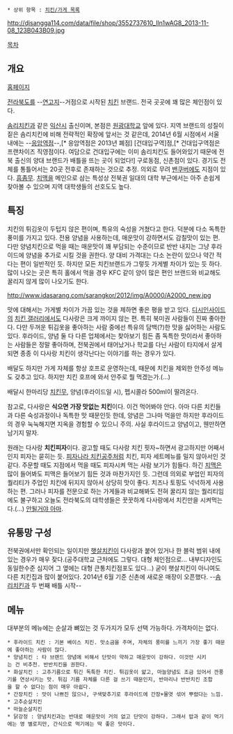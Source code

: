  * 상위 항목 : [[치킨/가게 목록]]

http://djsangga114.com/data/file/shop/3552737610_Iln1wAG8_2013-11-08_123B043B09.jpg

[[목차]]
== 개요 ==
[http://www.idasarang.com/ 홈페이지]

[[전라북도]]를 --[[연고지]]--거점으로 시작된 [[치킨]] 브랜드. 전국 곳곳에 꽤 많은 체인점이 있다.

[[솜리치킨]]과 같은 [[익산시]] 출신이며, 본점은 [[원광대학교]] 앞에 있다. 지역 브랜드의 성질이 짙은 솜리치킨에 비해 전략적인 확장에 앞서는 것 같은데, 2014년 6월 시점에서 서울 내에는 --[[응암역]]점--,[* 응암역점은 2013년 폐점] [건대입구역]점,[* 건대입구역점은 프랜차이즈 직영점이다. 여담으로 건대입구에는 이미 솜리치킨도 들어와있기 때문에 전북 출신의 양대 브랜드가 배틀을 뜨는 곳이 되었다!] 구로동점, 신촌점이 있다. 경기도 전체를 통틀어서는 20곳 전후로 존재하는 것으로 추정. 의외로 무려 [[밴쿠버]]에도 지점이 있다. [[흠좀무]]. [[치맥]]을 메인으로 삼는 특성상 전북권 일대의 대학 부근에서는 아주 손쉽게 찾아볼 수 있으며 지역 대학생들의 선호도도 높다.

== 특징 ==
치킨의 튀김옷이 두텁지 않은 편이며, 특유의 숙성을 거쳤다고 한다. 덕분에 다소 독특한 풍미를 가지고 있다. 전용 양념을 사용하는데, 매운맛이 강하면서도 감칠맛이 있는 편. 다만 양념치킨으로 먹을 때는 매운맛이 꽤 부담되는 수준이므로 반반 내지는 그냥 후라이드에 양념을 추가로 시킬 것을 권한다. 양 대비 가격대는 다소 논란이 있으나 약간 적다는 편이 일반적인 듯. 하지만 모든 치킨브랜드가 그렇듯 가게별 차이가 있는 듯 하다. 많이 나오는 곳은 특히 홀에서 먹을 경우 KFC 같이 양이 많은 편인 브랜드와 비교해도 꿀리지 않게 많이 나오기도 한다.

http://www.idasarang.com/sarangkor/2012/img/A0000/A2000_new.jpg

맛에 대해서는 가게별 차이가 가끔 있는 것을 제하면 좋은 평을 받고 있다. [[디시인사이드]]의 [[치킨 갤러리]]에서도 다사랑은 크게 까이지 않는 편. 특히 북미권 사람들이 진짜 좋아한다. 다만 두꺼운 튀김옷을 좋아하는 사람 중에선 특유의 담백(?)한 맛을 싫어하는 사람도 있다. 후라이드, 양념 둘 다 다른 업체에서는 찾아보기 힘든 좀 독특한 맛이라서 좋아하는 사람들은 정말 좋아하며, 전북권에서 태어났거나 학교를 다닌 사람이 타지에서 살게 되면 종종 이 다사랑 치킨이 생각난다는 이야기를 하는 경우가 있다.

배달도 하지만 가게 자체를 항상 호프로 운영하는데, 때문에 치킨을 제외한 안주성 메뉴도 갖추고 있다. 하지만 치킨 호프에 와서 안주로 뭘 먹겠는가.(...)

배달시 한마리당 [[치킨무]], 양념(후라이드일 시), 펩시콜라 500ml이 딸려온다.

참고로, 다사랑은 '''식으면 가장 맛없는 치킨'''이다. 이건 먹어봐야 안다. 아마 다른 치킨들과 다른 숙성과정이나 독특한 맛 때문인듯 한데, 양념은 그나마 먹을만 하지만 후라이드의 경우 눅눅해지면 지옥을 경험할 수 있으니 주의. 사실 후라이드고 양념이고, 웬만하면 남기지 말자.

원래는 다사랑 '''치킨피자'''이다. 광고할 때도 다사랑 치킨 핏자~하면서 광고하지만 어째서인지 피자는 묻히는 듯. [[피자나라 치킨공주]]처럼 치킨, 피자 세트메뉴를 밀지 않아서인 것 같다. 주문할 때도 지점에서 먹을 때도 피자시켜 먹는 사람 보기가 힘들다. 하긴 [[치맥]]은 많이 들어봐도 피맥은 들어보기 힘든 것과 마찬가지인 듯. 그런데 의외로 부업인 피자의 퀄리티가 주업인 치킨에 뒤지지 않아서 상당히 맛이 좋다. 치즈나 토핑도 넉넉하게 사용하는 편. 그러나 피자를 전문으로 하는 가게들과 비교해봐도 전혀 꿀리지 않는 퀄리티임에도 불구하고 오늘도 전라북도의 대학생들은 꿋꿋하게 다사랑에서 치킨만을 시켜먹는다.(...) [[안될거야 아마]].

== 유통망 구성 ==
전북권에서만 확인되는 일이지만 [[햇살치킨]]이 다사랑과 붙어 있거나 한 블럭 범위 내에 있는 경우가 매우 잦다.(공주대학교 근처에도 그렇다. 대형 체인점으로... 내부디자인도 동일한수준 심지어 그 옆에는 대형 큰통치킨점포도 있다...) 굳이 햇살치킨이 아니여도 다른 치킨집과 많이 붙어있다. 2014년 6월 기준 신촌에 새로운 매장이 오픈했다. --[[솜리치킨]]과 두 번째 배틀 시작--

== 메뉴 ==
대부분의 메뉴에는 순살과 뼈있는 것 두가지가 모두 선택 가능하다. 가격차이는 없다.

 * 후라이드 치킨 : 기본 베이스 치킨. 맛소금을 주며, 자체의 풍미를 느끼기 가장 좋기 때문에 좋아하는 사람이 많다.
 * 양념치킨 : 타 브랜드 양념에 비해서 단맛이 약하고 매운맛이 강하다. 이것만 시키는 건 비추천. 반반치킨을 권한다.
 * 화살치킨 : 고추기름으로 튀긴 독특한 치킨. 튀김옷이 얇고, 마늘양념도 조금 있어서 깐풍기를 연상시키는 맛. 튀김 기름 자체를 다른 걸 쓰기 때문인지, 반마리나 반반치킨 조합을 할 수 없다는 점이 매우 아쉽다.
 * 간장치킨 : 맛이 나쁘진 않으나, 구색맞추기로 후라이드에 간장+물엿 섞어 뿌렸다는 느낌.
 * 고추순살치킨
 * 마늘순살치킨
 * 닭강정 : 양념치킨과는 반대로 매운맛이 거의 없고 단맛이 강하다. 그래서 밥과 같이 먹기에는 영 별로지만, 간식으로 먹기에는 딱 좋은 맛이다.

